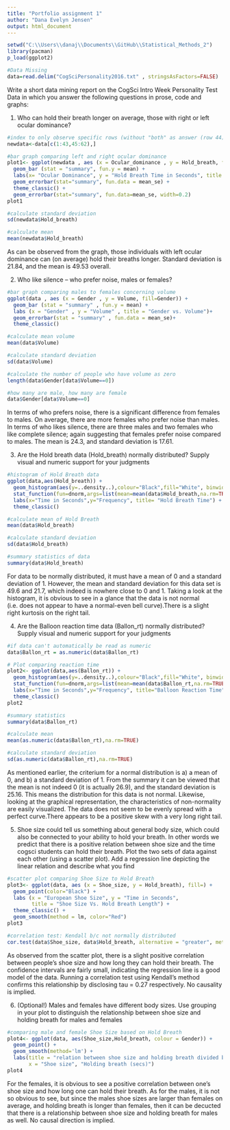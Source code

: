 ```yaml
---
title: "Portfolio assignment 1"
author: "Dana Evelyn Jensen"
output: html_document
---
```


```r
setwd("C:\\Users\\danaj\\Documents\\GitHub\\Statistical_Methods_2")
library(pacman)
p_load(ggplot2)

#Data Missing
data=read.delim("CogSciPersonality2016.txt" , stringsAsFactors=FALSE)

```

Write a short data mining report on the CogSci Intro Week Personality Test Data in which you answer the following questions in prose, code and graphs:

1) Who can hold their breath longer on average, those with right or left ocular dominance?

```r
#index to only observe specific rows (without "both" as answer (row 44))
newdata<-data[c(1:43,45:62),]

#bar graph comparing left and right ocular dominance
plot1<- ggplot(newdata , aes (x = Ocular_dominance , y = Hold_breath, fill=Ocular_dominance)) + 
  geom_bar (stat = "summary", fun.y = mean) +
  labs(x= "Ocular Dominance", y = "Hold Breath Time in Seconds", title = "Ocular Dominance vs. Hold Breath Length") +
  geom_errorbar(stat="summary", fun.data = mean_se) +
  theme_classic() +
  geom_errorbar(stat="summary", fun.data=mean_se, width=0.2)
plot1

#calculate standard deviation
sd(newdata$Hold_breath)

#calculate mean
mean(newdata$Hold_breath)

```

As can be observed from the graph, those individuals with left ocular dominance can (on average) hold their breaths longer. Standard deviation is 21.84, and the mean is 49.53 overall.

2) Who like silence – who prefer noise, males or females? 

```r

#bar graph comparing males to females concerning volume
ggplot(data , aes (x = Gender , y = Volume, fill=Gender)) +
  geom_bar (stat = "summary" , fun.y = mean) +
  labs (x = "Gender" , y = "Volume" , title = "Gender vs. Volume")+
  geom_errorbar(stat = "summary" , fun.data = mean_se)+
  theme_classic()

#calculate mean volume 
mean(data$Volume)

#calculate standard deviation
sd(data$Volume)

#calculate the number of people who have volume as zero
length(data$Gender[data$Volume==0])

#how many are male, how many are female
data$Gender[data$Volume==0]

```

In terms of who prefers noise, there is a significant difference from females to males. On average, there are more females who prefer noise than males. In terms of who likes silence, there are three males and two females who like complete silence; again suggesting that females prefer noise compared to males. The mean is 24.3, and standard deviation is 17.61.

3) Are the Hold breath data (Hold_breath) normally distributed? Supply visual and numeric support for your judgments   

```r

#histogram of Hold Breath data
ggplot(data,aes(Hold_breath)) +
  geom_histogram(aes(y=..density..),colour="Black",fill="White", binwidth = 5) +
  stat_function(fun=dnorm,args=list(mean=mean(data$Hold_breath,na.rm=TRUE),sd=sd(data$Ballon_rt,na.rm=TRUE)),colour="Red",size=1) +
  labs(x="Time in Seconds",y="Frequency", title= "Hold Breath Time") +
  theme_classic()

#calculate mean of Hold Breath
mean(data$Hold_breath)

#calculate standard deviation
sd(data$Hold_breath)

#summary statistics of data
summary(data$Hold_breath)

```

For data to be normally distributed, it must have a mean of 0 and a standard deviation of 1. However, the mean and standard deviation for this data set is 49.6 and 21.7, which indeed is nowhere close to 0 and 1. Taking a look at the histogram, it is obvious to see in a glance that the data is not normal (i.e. does not appear to have a normal-even bell curve).There is a slight right kurtosis on the right tail.

4) Are the Balloon reaction time data (Ballon_rt) normally distributed? Supply visual and numeric support for your judgments   

```r

#if data can't automatically be read as numeric
data$Ballon_rt = as.numeric(data$Ballon_rt)

# Plot comparing reaction time 
plot2<- ggplot(data,aes(Ballon_rt)) +
  geom_histogram(aes(y=..density..),colour="Black",fill="White", binwidth = 5) +
  stat_function(fun=dnorm,args=list(mean=mean(data$Ballon_rt,na.rm=TRUE),sd=sd(data$Ballon_rt,na.rm=TRUE)),colour="Red",size=1) +
  labs(x="Time in Seconds",y="Frequency", title="Balloon Reaction Time") +
  theme_classic()
plot2

#summary statistics
summary(data$Ballon_rt)

#calculate mean
mean(as.numeric(data$Ballon_rt),na.rm=TRUE)

#calculate standard deviation
sd(as.numeric(data$Ballon_rt),na.rm=TRUE)

```

As mentioned earlier, the criterium for a normal distribution is a) a mean of 0, and b) a standard deviation of 1. From the summary it can be viewed that the mean is not indeed 0 (it is actually 26.9), and the standard deviation is 25.16. This means the distribution for this data is not normal. Likewise, looking at the graphical representation, the characteristics of non-normality are easily visualized. The data does not seem to be evenly spread with a perfect curve.There appears to be a positive skew with a very long right tail.

5) Shoe size could tell us something about general body size, which could also be connected to your ability to hold your breath. In other words we predict that there is a positive relation between shoe size and the time cogsci students can hold their breath. Plot the two sets of data against each other (using a scatter plot). Add a regression line depicting the linear relation and describe what you find  

```r

#scatter plot comparing Shoe Size to Hold Breath
plot3<- ggplot(data, aes (x = Shoe_size, y = Hold_breath), fill=) +
  geom_point(color="Black") +
  labs (x = "European Shoe Size", y = "Time in Seconds", 
        title = "Shoe Size Vs. Hold Breath Length") +
  theme_classic() +
  geom_smooth(method = lm, color="Red")
plot3

#correlation test: Kendall b/c not normally distributed
cor.test(data$Shoe_size, data$Hold_breath, alternative = "greater", method = "kendall")

```

As observed from the scatter plot, there is a slight positive correlation between people's shoe size and how long they can hold their breath. The confidence intervals are fairly small, indicating the regression line is a good model of the data. Running a correlation test using Kendall's method confirms this relationship by disclosing tau = 0.27 respectively. No causality is implied.

6) (Optional!) Males and females have different body sizes. Use grouping in your plot to distinguish the relationship between shoe size and holding breath for males and females 

```r

#comparing male and female Shoe Size based on Hold Breath
plot4<- ggplot(data, aes(Shoe_size,Hold_breath, colour = Gender)) +
  geom_point() +
  geom_smooth(method='lm') +
  labs(title = "relation between shoe size and holding breath divided by gender",
       x = "Shoe size", "Holding breath (secs)")
plot4

```

For the females, it is obvious to see a positive correlation between one's shoe size and how long one can hold their breath. As for the males, it is not so obvious to see, but since the males shoe sizes are larger than females on average, and holding breath is longer than females, then it can be decucted that there is a relationship between shoe size and holding breath for males as well. No causal direction is implied.
